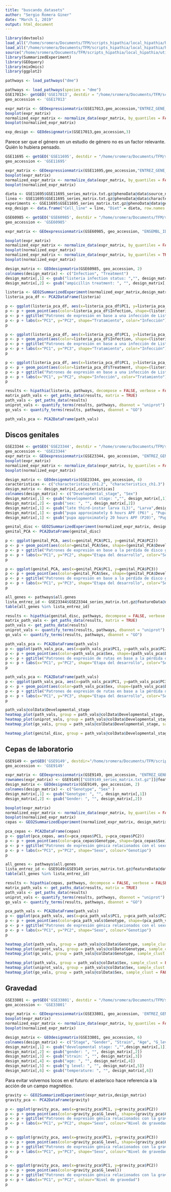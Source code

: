 ```yaml
---
title: "buscando_datasets"
author: "Sergio Romera Giner"
date: "March 1, 2019"
output: html_document
---
```


```r
library(devtools)
load_all("/home/sromera/Documents/TFM/scripts_hipathia/local_hipathia/hipathia-master")
load_all("/home/sromera/Documents/TFM/scripts_hipathia/local_hipathia/hpAnnot/")
source("/home/sromera/Documents/TFM/scripts_hipathia/local_hipathia/utilidades/geo_utils.R")
library(SummarizedExperiment)
library(GEOquery)
library(mixOmics)
library(ggplot2)
```


```r
pathways <- load_pathways("dme")
```

```r
pathways <- load_pathways(species = "dme")
GSE17013<- getGEO('GSE17013', destdir = "/home/sromera/Documents/TFM/scripts_hipathia/local_hipathia/datos_prueba")
geo_accession <- 'GSE17013'
```

```r
expr_matrix <- GEOexpressionmatrix(GSE17013,geo_accession,"ENTREZ_GENE_ID")
boxplot(expr_matrix)
normalized_expr_matrix <- normalize_data(expr_matrix, by_quantiles = FALSE)
boxplot(normalized_expr_matrix)
```

```r
exp_design <- GEOdesignmatrix(GSE17013,geo_accession,3)
```


Parece ser que el género en un estudio de género no es un factor relevante. Quién lo hubiera pensado.



```r
GSE11695 <- getGEO('GSE11695', destdir = "/home/sromera/Documents/TFM/scripts_hipathia/local_hipathia/datos_prueba")
geo_accession <- 'GSE11695'
```

```r
expr_matrix <- GEOexpressionmatrix(GSE11695,geo_accession,"ENTREZ_GENE_ID")
boxplot(expr_matrix)
normalized_expr_matrix <- normalize_data(expr_matrix, by_quantiles = FALSE)
boxplot(normalized_expr_matrix)
```


```r
dieta <- GSE11695$GSE11695_series_matrix.txt.gz@phenoData@data$source_name_ch1
linea <- GSE11695$GSE11695_series_matrix.txt.gz@phenoData@data$characteristics_ch1.1
experiments <- GSE11695$GSE11695_series_matrix.txt.gz@phenoData@data$geo_accession
exp_design <- data.frame("Cell_line" = line, "Diet" = dieta, row.names = experiments)
```

```r
GSE60985 <- getGEO('GSE60985', destdir = "/home/sromera/Documents/TFM/scripts_hipathia/local_hipathia/datos_prueba")
geo_accession <- 'GSE60985'
```

```r
expr_matrix <- GEOexpressionmatrix(GSE60985, geo_accession, "ENSEMBL_ID")

boxplot(expr_matrix)
normalized_expr_matrix <- normalize_data(expr_matrix, by_quantiles = FALSE)
boxplot(normalized_expr_matrix)
normalized_expr_matrix <- normalize_data(expr_matrix, by_quantiles = TRUE)
boxplot(normalized_expr_matrix)
```

```r
design_matrix <- GEOdesignmatrix(GSE60985, geo_accession, 2)
colnames(design_matrix) <- c("Infection", "Treatment")
design_matrix[,1] <- gsub("listeria infection status: ","", design_matrix[,1])
design_matrix[,2] <- gsub("ampicillin treatment: ", "", design_matrix[,2])
```

```r
listeria <- GEO2SummarizedExperiment(normalized_expr_matrix,design_matrix)
listeria_pca_df <- PCA2DataFrame(listeria)
```

```r
p <- ggplot(listeria_pca_df, aes(x=listeria_pca_df$PC1, y=listeria_pca_df$PC2))
p <- p + geom_point(aes(color=listeria_pca_df$Infection, shape=(listeria_pca_df$Treatment)))
p <- p + ggtitle("Patrones de expresión en base a una infección de Listeria y el tratamiento con Ampicilina")
p <- p + labs(x="PC1", y="PC2", shape="Tratamiento", color="Infección")
p
```

```r
p <- ggplot(listeria_pca_df, aes(x=listeria_pca_df$PC1, y=listeria_pca_df$PC3))
p <- p + geom_point(aes(color=listeria_pca_df$Infection, shape=(listeria_pca_df$Treatment)))
p <- p + ggtitle("Patrones de expresión en base a una infección de Listeria y el tratamiento con Ampicilina")
p <- p + labs(x="PC1", y="PC3", shape="Tratamiento", color="Infección")
p
```

```r
p <- ggplot(listeria_pca_df, aes(x=listeria_pca_df$PC1, y=listeria_pca_df$PC2))
p <- p + geom_point(aes(color=listeria_pca_df$Treatment, shape=(listeria_pca_df$Infection)))
p <- p + ggtitle("Patrones de expresión en base a una infección de Listeria y el tratamiento con Ampicilina")
p <- p + labs(x="PC1", y="PC2", shape="Infección", color="Tratamiento")
p
```

```r
results <- hipathia(listeria, pathways, decompose = FALSE, verbose = FALSE)
matrix_path_vals <- get_paths_data(results, matrix = TRUE)
path_vals <- get_paths_data(results)
uniprot_vals <- quantify_terms(results, pathways, dbannot = "uniprot")
go_vals <- quantify_terms(results, pathways, dbannot = "GO")
```

```r
path_vals_pca <- PCA2DataFrame(path_vals)

```

## Discos genitales

```r
GSE23344 <- getGEO('GSE23344', destdir = "/home/sromera/Documents/TFM/scripts_hipathia/local_hipathia/datos_prueba")
geo_accession <- 'GSE23344'
expr_matrix <- GEOexpressionmatrix(GSE23344, geo_accession, "ENTREZ_GENE_ID")
boxplot(expr_matrix)
normalized_expr_matrix <- normalize_data(expr_matrix, by_quantiles = FALSE)
boxplot(normalized_expr_matrix)
```

```r
design_matrix <- GEOdesignmatrix(GSE23344, geo_accession, 4)
caracteristicas <- c("characteristics_ch1.2", "characteristics_ch1.3")
design_matrix <- design_matrix[,caracteristicas]
colnames(design_matrix) <- c("Developmental_stage", "Sex")
design_matrix[,1] <- gsub("developmental stage: ","", design_matrix[,1])
design_matrix[,2] <- gsub("sex: ", "", design_matrix[,2])
design_matrix[,1] <- gsub("late third-instar larva (L3)", "Larva",design_matrix[,1])
design_matrix[,1] <- gsub("pupa approximately 6 hours APF (P6)" , "Pupa 6h",design_matrix[,1])
design_matrix[,1] <- gsub("pupa approximately 20 hours APF (P20)", "Pupa 20h",design_matrix[,1])
```

```r
genital_disc <- GEO2SummarizedExperiment(normalized_expr_matrix, design_matrix)
genital_PCA <- PCA2DataFrame(genital_disc)
```

```r
p <- ggplot(genital_PCA, aes(x=genital_PCA$PC1, y=genital_PCA$PC2))
p <- p + geom_point(aes(color=genital_PCA$Sex, shape=(genital_PCA$Developmental_stage)))
p <- p + ggtitle("Patrones de expresión en base a la pérdida de disco genital en diferentes etapas del desarrollo en machos y hembras")
p <- p + labs(x="PC1", y="PC2", shape="Etapa del desarrollo", color="Sexo")
p
```

```r
p <- ggplot(genital_PCA, aes(x=genital_PCA$PC1, y=genital_PCA$PC3))
p <- p + geom_point(aes(color=genital_PCA$Sex, shape=(genital_PCA$Developmental_stage)))
p <- p + ggtitle("Patrones de expresión en base a la pérdida de disco genital en diferentes etapas del desarrollo en machos y hembras")
p <- p + labs(x="PC1", y="PC3", shape="Etapa del desarrollo", color="Sexo")
p
```

```r
all_genes <- pathways$all.genes
lista_entrez_id <- GSE23344$GSE23344_series_matrix.txt.gz@featureData@data$ENTREZ_GENE_ID
table(all_genes %in% lista_entrez_id)

```

```r
results <- hipathia(genital_disc, pathways, decompose = FALSE, verbose = FALSE)
matrix_path_vals <- get_paths_data(results, matrix = TRUE)
path_vals <- get_paths_data(results)
uniprot_vals <- quantify_terms(results, pathways, dbannot = "uniprot")
go_vals <- quantify_terms(results, pathways, dbannot = "GO")
```

```r
path_vals_pca <- PCA2DataFrame(path_vals)
p <- ggplot(path_vals_pca, aes(x=path_vals_pca$PC1, y=path_vals_pca$PC2))
p <- p + geom_point(aes(color=path_vals_pca$Sex, shape=(path_vals_pca$Developmental_stage)))
p <- p + ggtitle("Patrones de expresión de rutas en base a la pérdida de disco genital en diferentes etapas del desarrollo en machos y hembras")
p <- p + labs(x="PC1", y="PC2", shape="Etapa del desarrollo", color="Sexo")
p
```

```r
path_vals_pca <- PCA2DataFrame(path_vals)
p <- ggplot(path_vals_pca, aes(x=path_vals_pca$PC1, y=path_vals_pca$PC3))
p <- p + geom_point(aes(color=path_vals_pca$Sex, shape=(path_vals_pca$Developmental_stage)))
p <- p + ggtitle("Patrones de expresión de rutas en base a la pérdida de disco genital en diferentes etapas del desarrollo en machos y hembras")
p <- p + labs(x="PC1", y="PC3", shape="Etapa del desarrollo", color="Sexo")
p
```

```r
path_vals@colData$Developmental_stage
heatmap_plot(path_vals, group = path_vals@colData$Developmental_stage, sample_clust = FALSE, variable_clust = TRUE, legend = FALSE)
heatmap_plot(uniprot_vals, group = path_vals@colData$Developmental_stage, sample_clust = FALSE, variable_clust = TRUE, legend = FALSE)
heatmap_plot(go_vals, group = path_vals@colData$Developmental_stage, sample_clust = FALSE, variable_clust = TRUE, legend = FALSE)
```

```r
heatmap_plot(genital_disc, group = path_vals@colData$Developmental_stage, sample_clust = FALSE, variable_clust = TRUE, legend = FALSE)
```


## Cepas de laboratorio

```r
GSE9149 <- getGEO('GSE9149', destdir="/home/sromera/Documents/TFM/scripts_hipathia/local_hipathia/datos_prueba" )
geo_accession <- 'GSE9149'
```


```r
expr_matrix <- GEOexpressionmatrix(GSE9149, geo_accession, "ENTREZ_GENE_ID")
rownames(expr_matrix) <- GSE9149[["GSE9149_series_matrix.txt.gz"]]@featureData@data[["ENTREZ_GENE_ID"]]
design_matrix <- GEOdesignmatrix(GSE9149, geo_accession, 2)
colnames(design_matrix) <- c("Genotype", "Sex" )
design_matrix[,1] <- gsub("Genotype: ", "", design_matrix[,1])
design_matrix[,2] <- gsub("Gender: ", "", design_matrix[,2])
```

```r
boxplot(expr_matrix)
normalized_expr_matrix <- normalize_data(expr_matrix, by_quantiles = FALSE)
boxplot(normalized_expr_matrix)
cepas <- GEO2SummarizedExperiment(normalized_expr_matrix, design_matrix)
```


```r
pca_cepas <- PCA2DataFrame(cepas)
p <- ggplot(pca_cepas, aes(x=pca_cepas$PC1, y=pca_cepas$PC2))
p <- p + geom_point(aes(color=pca_cepas$Genotype, shape=(pca_cepas$Sex)))
p <- p + ggtitle("Patrones de expresión génica relacionados con el sexo y el genotipo")
p <- p + labs(x="PC1", y="PC2", shape="Sexo", colour="Genotipo")
p
```

```r
all_genes <- pathways$all.genes
lista_entrez_id <- GSE9149$GSE9149_series_matrix.txt.gz@featureData@data$ENTREZ_GENE_ID
table(all_genes %in% lista_entrez_id)
```

```r
results <- hipathia(cepas, pathways, decompose = FALSE, verbose = FALSE)
matrix_path_vals <- get_paths_data(results, matrix = TRUE)
path_vals <- get_paths_data(results)
uniprot_vals <- quantify_terms(results, pathways, dbannot = "uniprot")
go_vals <- quantify_terms(results, pathways, dbannot = "GO")
```

```r
pca_path_vals <- PCA2DataFrame(path_vals)
p <- ggplot(pca_path_vals, aes(x=pca_path_vals$PC1, y=pca_path_vals$PC2))
p <- p + geom_point(aes(color=pca_path_vals$Genotype, shape=(pca_path_vals$Sex)))
p <- p + ggtitle("Patrones de expresión génica relacionados con el sexo y el genotipo")
p <- p + labs(x="PC1", y="PC2", shape="Sexo", colour="Genotipo")
p
```

```r
heatmap_plot(path_vals, group = path_vals@colData$Genotype, sample_clust = FALSE, variable_clust = TRUE, legend = FALSE)
heatmap_plot(uniprot_vals, group = path_vals@colData$Genotype, sample_clust = FALSE, variable_clust = TRUE, legend = FALSE)
heatmap_plot(go_vals, group = path_vals@colData$Genotype, sample_clust = FALSE, variable_clust = TRUE, legend = FALSE)
```

```r
heatmap_plot(path_vals, group = path_vals@colData$Sex, sample_clust = FALSE, variable_clust = TRUE)
heatmap_plot(uniprot_vals, group = path_vals@colData$Sex, sample_clust = FALSE, variable_clust = TRUE)
heatmap_plot(go_vals, group = path_vals@colData$Sex, sample_clust = FALSE, variable_clust = TRUE)
```



## Gravedad

```r
GSE33801 <- getGEO('GSE33801', destdir = "/home/sromera/Documents/TFM/scripts_hipathia/local_hipathia/datos_prueba" )
geo_accession <- 'GSE33801'
```

```r
expr_matrix <- GEOexpressionmatrix(GSE33801, geo_accession, 'ENTREZ_GENE_ID')
boxplot(expr_matrix)
normalized_expr_matrix <- normalize_data(expr_matrix, by_quantiles = FALSE)
boxplot(normalized_expr_matrix)
```


```r
design_matrix <- GEOdesignmatrix(GSE33801, geo_accession, 6)
colnames(design_matrix) <- c("Stage", "Gender", "Strain", "Age", "G_level", "Temperature")
design_matrix[,1] <- gsub("developmental stage: ","",design_matrix[,1])
design_matrix[,2] <- gsub("gender: ", "", design_matrix[,2])
design_matrix[,3] <- gsub("strain: ", "", design_matrix[,3])
design_matrix[,4] <- gsub("age: ", "", design_matrix[,4])
design_matrix[,5] <- gsub("g level: ", "", design_matrix[,5])
design_matrix[,6] <- gsub("temperature: ", "", design_matrix[,6])
```

Para evitar volvernos locos en el futuro: el asterisco hace referencia a la acción de un campo magnético.

```r
gravity <- GEO2SummarizedExperiment(expr_matrix,design_matrix)
gravity_pca <- PCA2DataFrame(gravity)
```

```r
p <- ggplot(gravity_pca, aes(x=gravity_pca$PC1, y=gravity_pca$PC2))
p <- p + geom_point(aes(color=gravity_pca$G_level, shape=(gravity_pca$Gender)))
p <- p + ggtitle("Patrones de expresión génica relacionados con la gravedad")
p <- p + labs(x="PC1", y="PC2", shape="Sexo", colour="Nivel de gravedad")
p
```

```r
p <- ggplot(gravity_pca, aes(x=gravity_pca$PC1, y=gravity_pca$PC3))
p <- p + geom_point(aes(color=gravity_pca$G_level, shape=(gravity_pca$Gender)))
p <- p + ggtitle("Patrones de expresión génica relacionados con la gravedad")
p <- p + labs(x="PC1", y="PC3", shape="Sexo", colour="Nivel de gravedad")
p
```


```r
p <- ggplot(gravity_pca, aes(x=gravity_pca$PC1, y=gravity_pca$PC2))
p <- p + geom_point(aes(color=gravity_pca$G_level))
p <- p + ggtitle("Patrones de expresión génica relacionados con la gravedad")
p <- p + labs(x="PC1", y="PC2", colour="Nivel de gravedad")
p
```


